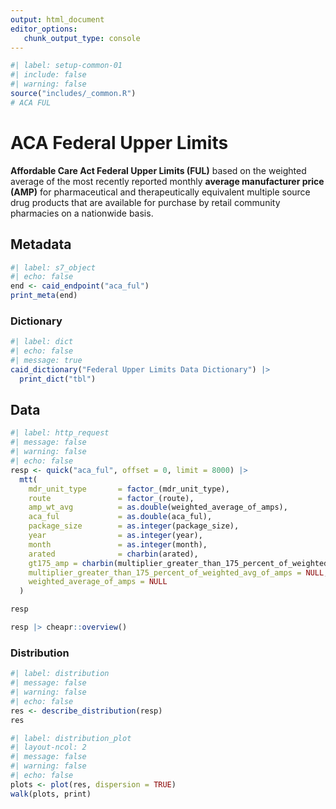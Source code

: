 ```yaml
---
output: html_document
editor_options: 
   chunk_output_type: console
---
```


```r
#| label: setup-common-01
#| include: false
#| warning: false
source("includes/_common.R")
# ACA FUL
```

# ACA Federal Upper Limits {#sec-acaful}

__Affordable Care Act Federal Upper Limits (FUL)__ based on the weighted average of the most recently reported monthly __average manufacturer price (AMP)__ for pharmaceutical and therapeutically equivalent multiple source drug products that are available for purchase by retail community pharmacies on a nationwide basis.

## Metadata

```r
#| label: s7_object
#| echo: false
end <- caid_endpoint("aca_ful")
print_meta(end)
```

### Dictionary

```r
#| label: dict
#| echo: false
#| message: true
caid_dictionary("Federal Upper Limits Data Dictionary") |> 
  print_dict("tbl")
```

## Data

```r
#| label: http_request
#| message: false
#| warning: false
#| echo: false
resp <- quick("aca_ful", offset = 0, limit = 8000) |>
  mtt(
    mdr_unit_type       = factor_(mdr_unit_type),
    route               = factor_(route),
    amp_wt_avg          = as.double(weighted_average_of_amps),
    aca_ful             = as.double(aca_ful),
    package_size        = as.integer(package_size),
    year                = as.integer(year),
    month               = as.integer(month),
    arated              = charbin(arated),
    gt175_amp = charbin(multiplier_greater_than_175_percent_of_weighted_avg_of_amps),
    multiplier_greater_than_175_percent_of_weighted_avg_of_amps = NULL,
    weighted_average_of_amps = NULL
  )

resp

resp |> cheapr::overview()
```

### Distribution

```r
#| label: distribution
#| message: false
#| warning: false
#| echo: false
res <- describe_distribution(resp)
res
```

```r
#| label: distribution_plot
#| layout-ncol: 2
#| message: false
#| warning: false
#| echo: false
plots <- plot(res, dispersion = TRUE)
walk(plots, print)
```

